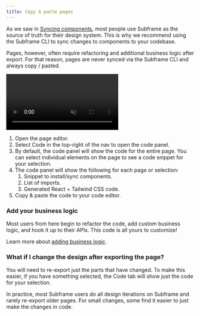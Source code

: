 ```yaml
---
title: Copy & paste pages
---
```


As we saw in [Syncing components](/syncing-components), most people use Subframe as the source of truth for their design system. This is why we recommend using the Subframe CLI to sync changes to components to your codebase.

Pages, however, often require refactoring and additional business logic after export. For that reason, pages are never synced via the Subframe CLI and always copy / pasted.

<video
  autoPlay
  muted
  loop
  playsInline
  controls
  className="w-full"
  src="https://hevpkratkeuc60w7.public.blob.vercel-storage.com/copy-and-paste-JNO1IbVafiW2vHKt9OuGXgteMyHkTR.webm"
/>

1. Open the page editor.
2. Select Code in the top-right of the nav to open the code panel.
3. By default, the code panel will show the code for the entire page. You can select individual elements on the page to see a code snippet for your selection.
4. The code panel will show the following for each page or selection:
    1. Snippet to install/sync components.
    2. List of imports.
    3. Generated React + Tailwind CSS code.
5. Copy & paste the code to your code editor.

### Add your business logic

Most users from here begin to refactor the code, add custom business logic, and hook it up to their APIs. This code is all yours to customize!

Learn more about [adding business logic](/adding-business-logic).

### What if I change the design after exporting the page?

You will need to re-export just the parts that have changed. To make this easier, if you have something selected, the Code tab will show just the code for your selection.

In practice, most Subframe users do all design iterations on Subframe and rarely re-export older pages. For small changes, some find it easier to just make the changes in code.